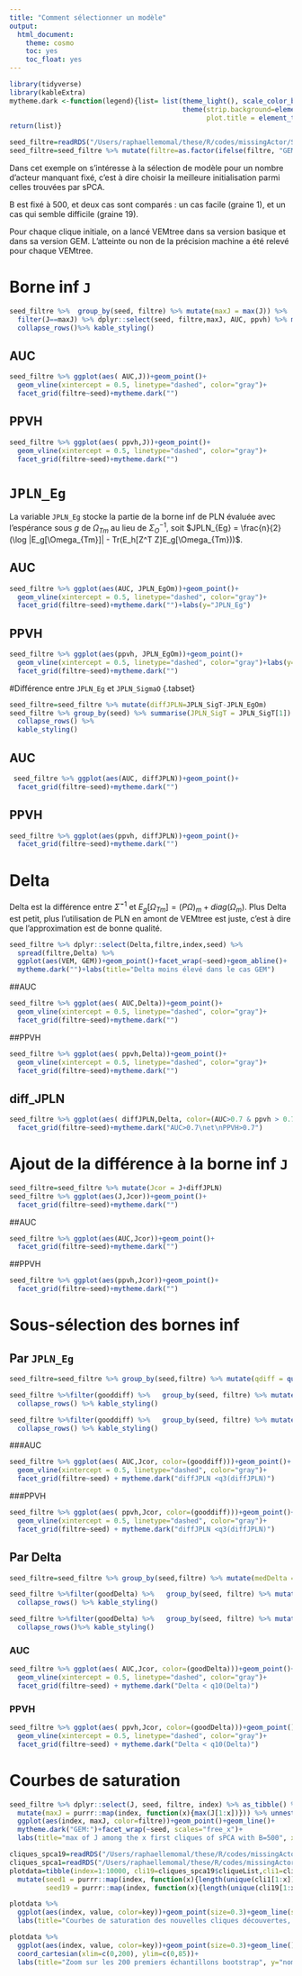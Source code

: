 ```yaml
---
title: "Comment sélectionner un modèle"
output: 
  html_document: 
    theme: cosmo
    toc: yes
    toc_float: yes
---
```


```r
library(tidyverse)
library(kableExtra)
mytheme.dark <-function(legend){list= list(theme_light(), scale_color_brewer(legend,palette="Dark2"), scale_fill_brewer(legend,palette="Dark2"),
                                           theme(strip.background=element_rect(fill="gray50",colour ="gray50"),
                                                 plot.title = element_text(hjust = 0.5)))
return(list)}

seed_filtre=readRDS("/Users/raphaellemomal/these/R/codes/missingActor/SimResults/seed_filtre.rds")
seed_filtre=seed_filtre %>% mutate(filtre=as.factor(ifelse(filtre, "GEM", "VEM")))
```

Dans cet exemple on s'intéresse à la sélection de modèle pour un nombre d'acteur manquant fixé, c'est à dire choisir la meilleure initialisation parmi celles trouvées par sPCA. 

B est fixé à 500, et deux cas sont comparés : un cas facile (graine 1), et un cas qui semble difficile (graine 19). 

Pour chaque clique initiale, on a lancé VEMtree dans sa version basique et dans sa version GEM. L'atteinte ou non de la précision machine a été relevé pour chaque VEMtree.

# Borne inf `J` {.tabset}

```r
seed_filtre %>%  group_by(seed, filtre) %>% mutate(maxJ = max(J)) %>% 
  filter(J==maxJ) %>% dplyr::select(seed, filtre,maxJ, AUC, ppvh) %>% mutate(AUC=cell_spec(AUC,"html", color = ifelse(AUC < 0.5, "red"," black")),  ppvh=cell_spec(ppvh,"html", color = ifelse(ppvh < 0.5, "red"," black")))%>% kable(escape=FALSE, format="html") %>% 
  collapse_rows()%>% kable_styling()
```

## AUC

```r
seed_filtre %>% ggplot(aes( AUC,J))+geom_point()+
  geom_vline(xintercept = 0.5, linetype="dashed", color="gray")+
  facet_grid(filtre~seed)+mytheme.dark("")
```

## PPVH
```r
seed_filtre %>% ggplot(aes( ppvh,J))+geom_point()+
  geom_vline(xintercept = 0.5, linetype="dashed", color="gray")+
  facet_grid(filtre~seed)+mytheme.dark("")
```

#  `JPLN_Eg` {.tabset}

La variable `JPLN_Eg` stocke la partie de la borne inf de PLN évaluée avec l'espérance sous $g$ de $\Omega_{Tm}$ au lieu de $\Sigma_O^{-1}$, soit $JPLN_{Eg} = \frac{n}{2} (\log |E_g[\Omega_{Tm}]| - Tr(E_h[Z^T Z]E_g[\Omega_{Tm}))$.

## AUC

```r
seed_filtre %>% ggplot(aes(AUC, JPLN_EgOm))+geom_point()+
  geom_vline(xintercept = 0.5, linetype="dashed", color="gray")+
  facet_grid(filtre~seed)+mytheme.dark("")+labs(y="JPLN_Eg")
```

## PPVH

```r
seed_filtre %>% ggplot(aes(ppvh, JPLN_EgOm))+geom_point()+
  geom_vline(xintercept = 0.5, linetype="dashed", color="gray")+labs(y="JPLN_Eg")+
  facet_grid(filtre~seed)+mytheme.dark("")
```


#Différence entre `JPLN_Eg` et  `JPLN_SigmaO`  {.tabset}

```r
seed_filtre=seed_filtre %>% mutate(diffJPLN=JPLN_SigT-JPLN_EgOm) 
seed_filtre %>% group_by(seed) %>% summarise(JPLN_SigT = JPLN_SigT[1]) %>% kable()%>% 
  collapse_rows() %>%
  kable_styling()
```

## AUC

```r
 seed_filtre %>% ggplot(aes(AUC, diffJPLN))+geom_point()+
  facet_grid(filtre~seed)+mytheme.dark("")
```

## PPVH

```r
seed_filtre %>% ggplot(aes(ppvh, diffJPLN))+geom_point()+
  facet_grid(filtre~seed)+mytheme.dark("")
```


# Delta{.tabset}

Delta est la différence entre $\widetilde{\Sigma}^{-1}$ et $E_g[ \Omega_{Tm}] = (P\Omega)_m + diag(\Omega_m)$. Plus Delta est petit, plus l'utilisation de PLN en amont de VEMtree est juste, c'est à dire que l'approximation est de bonne qualité.


```r

seed_filtre %>% dplyr::select(Delta,filtre,index,seed) %>% 
  spread(filtre,Delta) %>% 
  ggplot(aes(VEM, GEM))+geom_point()+facet_wrap(~seed)+geom_abline()+
  mytheme.dark("")+labs(title="Delta moins élevé dans le cas GEM")
```

##AUC

```r
seed_filtre %>% ggplot(aes( AUC,Delta))+geom_point()+
  geom_vline(xintercept = 0.5, linetype="dashed", color="gray")+
  facet_grid(filtre~seed)+mytheme.dark("")
```

##PPVH

```r
seed_filtre %>% ggplot(aes( ppvh,Delta))+geom_point()+
  geom_vline(xintercept = 0.5, linetype="dashed", color="gray")+
  facet_grid(filtre~seed)+mytheme.dark("")

```

## diff_JPLN

```r
seed_filtre %>% ggplot(aes( diffJPLN,Delta, color=(AUC>0.7 & ppvh > 0.7)))+geom_point()+
  facet_grid(filtre~seed)+mytheme.dark("AUC>0.7\net\nPPVH>0.7")

```

# Ajout de la différence à la borne inf `J` {.tabset}

```r
seed_filtre=seed_filtre %>% mutate(Jcor = J+diffJPLN)
seed_filtre %>% ggplot(aes(J,Jcor))+geom_point()+
  facet_grid(filtre~seed)+mytheme.dark("")
```

##AUC 

```r
seed_filtre %>% ggplot(aes(AUC,Jcor))+geom_point()+
  facet_grid(filtre~seed)+mytheme.dark("")
```

##PPVH 

```r
seed_filtre %>% ggplot(aes(ppvh,Jcor))+geom_point()+
  facet_grid(filtre~seed)+mytheme.dark("")
```



# Sous-sélection des bornes inf {.tabset}
## Par `JPLN_Eg`

```r
seed_filtre=seed_filtre %>% group_by(seed,filtre) %>% mutate(qdiff = quantile(diffJPLN,0.3), gooddiff = diffJPLN<qdiff) %>%  ungroup()
```

```r
seed_filtre %>%filter(gooddiff) %>%   group_by(seed, filtre) %>% mutate(maxJ = max(J)) %>%   filter(J==maxJ) %>% dplyr::select(seed, filtre,maxJ, AUC, ppvh) %>% mutate(AUC=cell_spec(AUC,"html", color = ifelse(AUC < 0.5, "red"," black")),  ppvh=cell_spec(ppvh,"html", color = ifelse(ppvh < 0.5, "red"," black"))) %>% kable(escape=FALSE,format="html",caption="Sélection avec J")%>% 
  collapse_rows() %>% kable_styling()
```

```r
seed_filtre %>%filter(gooddiff) %>%   group_by(seed, filtre) %>% mutate(maxJcor = max(Jcor)) %>%   filter(Jcor==maxJcor) %>% dplyr::select(seed, filtre,maxJcor, AUC, ppvh) %>% mutate(AUC=cell_spec(AUC,"html", color = ifelse(AUC < 0.5, "red"," black")),  ppvh=cell_spec(ppvh,"html", color = ifelse(ppvh < 0.5, "red"," black")))%>% kable(escape=FALSE, format="html",caption="Sélection avec J corrigée")%>% 
  collapse_rows() %>% kable_styling()
```


###AUC

```r
seed_filtre %>% ggplot(aes( AUC,Jcor, color=(gooddiff)))+geom_point()+
  geom_vline(xintercept = 0.5, linetype="dashed", color="gray")+
  facet_grid(filtre~seed) + mytheme.dark("diffJPLN <q3(diffJPLN)")
```

###PPVH

```r
seed_filtre %>% ggplot(aes( ppvh,Jcor, color=(gooddiff)))+geom_point()+
  geom_vline(xintercept = 0.5, linetype="dashed", color="gray")+
  facet_grid(filtre~seed) + mytheme.dark("diffJPLN <q3(diffJPLN)")
```

## Par Delta
```r
seed_filtre=seed_filtre %>% group_by(seed,filtre) %>% mutate(medDelta = quantile(Delta,0.1),  goodDelta = Delta<medDelta) %>%  ungroup()

```

```r
seed_filtre %>%filter(goodDelta) %>%   group_by(seed, filtre) %>% mutate(maxJ = max(J)) %>%   filter(J==maxJ) %>% dplyr::select(seed, filtre,maxJ, AUC, ppvh) %>% kable(escape=FALSE, format="html",caption="Sélection avec J")%>% 
  collapse_rows() %>% kable_styling()
```

```r
seed_filtre %>%filter(goodDelta) %>%   group_by(seed, filtre) %>% mutate(maxJcor = max(Jcor)) %>%   filter(Jcor==maxJcor) %>% dplyr::select(seed, filtre,maxJcor, AUC, ppvh)  %>% kable(escape=FALSE,format="html",caption="Sélection avec J corrigée") %>% 
  collapse_rows()%>% kable_styling()
```
### AUC
```r
seed_filtre %>% ggplot(aes( AUC,Jcor, color=(goodDelta)))+geom_point()+
  geom_vline(xintercept = 0.5, linetype="dashed", color="gray")+
  facet_grid(filtre~seed) + mytheme.dark("Delta < q10(Delta)")

```

### PPVH

```r
seed_filtre %>% ggplot(aes( ppvh,Jcor, color=(goodDelta)))+geom_point()+
  geom_vline(xintercept = 0.5, linetype="dashed", color="gray")+
  facet_grid(filtre~seed) + mytheme.dark("Delta < q10(Delta)")
```

 
# Courbes de saturation

```r
seed_filtre %>% dplyr::select(J, seed, filtre, index) %>% as_tibble() %>% group_by(seed, filtre) %>% 
  mutate(maxJ = purrr::map(index, function(x){max(J[1:x])})) %>% unnest() %>% ungroup() %>%
  ggplot(aes(index, maxJ, color=filtre))+geom_point()+geom_line()+
  mytheme.dark("GEM:")+facet_wrap(~seed, scales="free_x")+
  labs(title="max of J among the x first cliques of sPCA with B=500", x="x")

cliques_spca19=readRDS("/Users/raphaellemomal/these/R/codes/missingActor/SimResults/cliques_spca19_10000.rds")
cliques_spca1=readRDS("/Users/raphaellemomal/these/R/codes/missingActor/SimResults/cliques_spca1_10000.rds")
plotdata=tibble(index=1:10000, cli19=cliques_spca19$cliqueList,cli1=cliques_spca1$cliqueList) %>% 
  mutate(seed1 = purrr::map(index, function(x){length(unique(cli1[1:x]))}),
         seed19 = purrr::map(index, function(x){length(unique(cli19[1:x]))})) %>% unnest() %>% dplyr::select(seed1, seed19,index) %>% gather(key, value, -index)

plotdata %>% 
  ggplot(aes(index, value, color=key))+geom_point(size=0.3)+geom_line(size=0.1)+ mytheme.dark("")+
  labs(title="Courbes de saturation des nouvelles cliques découvertes, pour B=1e+4", y="nombre de cliques uniques")

plotdata %>% 
  ggplot(aes(index, value, color=key))+geom_point(size=0.3)+geom_line()+ mytheme.dark("")+
  coord_cartesian(xlim=c(0,200), ylim=c(0,85))+
  labs(title="Zoom sur les 200 premiers échantillons bootstrap", y="nombre de cliques uniques")
```

